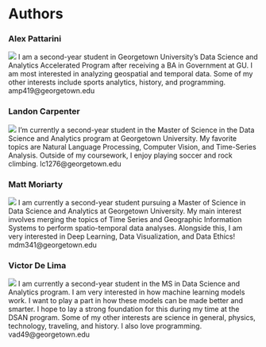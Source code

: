 # Authors {#authors}


::: {layout-ncol=2}

### Alex Pattarini
![](../img/website-images/authors/alex.jpg)
I am a second-year student in Georgetown University's Data Science and Analytics Accelerated Program after receiving a BA in Government at GU. I am most interested in analyzing geospatial and temporal data. Some of my other interests include sports analytics, history, and programming. amp419@georgetown.edu

### Landon Carpenter
![](../img/website-images/authors/landon.png)
I'm currently a second-year student in the Master of Science in the Data Science and Analytics program at Georgetown University. My favorite topics are Natural Language Processing, Computer Vision, and Time-Series Analysis. Outside of my coursework, I enjoy playing soccer and rock climbing. lc1276@georgetown.edu

:::

::: {layout-ncol=2}

### Matt Moriarty
![](../img/website-images/authors/matt.jpg)
I am currently a second-year student pursuing a Master of Science in Data Science and Analytics at Georgetown University. My main interest involves merging the topics of Time Series and Geographic Information Systems to perform spatio-temporal data analyses. Alongside this, I am very interested in Deep Learning, Data Visualization, and Data Ethics! mdm341@georgetown.edu

### Victor De Lima
![](../img/website-images/authors/victor.jpeg)
I am currently a second-year student in the MS in Data Science and Analytics program. I am very interested in how machine learning models work. I want to play a part in how these models can be made better and smarter. I hope to lay a strong foundation for this during my time at the DSAN program. Some of my other interests are science in general, physics, technology, traveling, and history. I also love programming. vad49@georgetown.edu


:::

